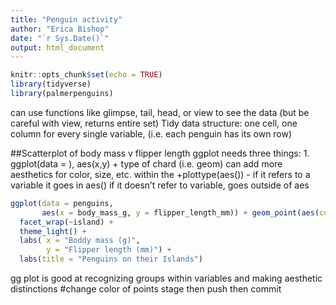 ```yaml
---
title: "Penguin activity"
author: "Erica Bishop"
date: "`r Sys.Date()`"
output: html_document
---
```


```r
knitr::opts_chunk$set(echo = TRUE)
library(tidyverse)
library(palmerpenguins)
```

can use functions like glimpse, tail, head, or view to see the data (but be careful with view, returns entire set)
Tidy data structure: one cell, one column for every single variable, (i.e. each penguin has its own row)

##Scatterplot of body mass v flipper length
ggplot needs three things: 1. ggplot(data = ), aes(x,y) + type of chard (i.e. geom)
can add more aesthetics for color, size, etc. within the +plottype(aes()) - if it refers to a variable it goes in aes() if it doesn't refer to variable, goes outside of aes

```r
ggplot(data = penguins, 
       aes(x = body_mass_g, y = flipper_length_mm)) + geom_point(aes(color = species), size = 1) +
  facet_wrap(~island) +
  theme_light() +
  labs( x = "Boddy mass (g)",
        y = "Flipper length (mm)") +
  labs(title = "Penguins on their Islands")

```

gg plot is good at recognizing groups within variables and making aesthetic distinctions
#change color of points
stage then push then commit



